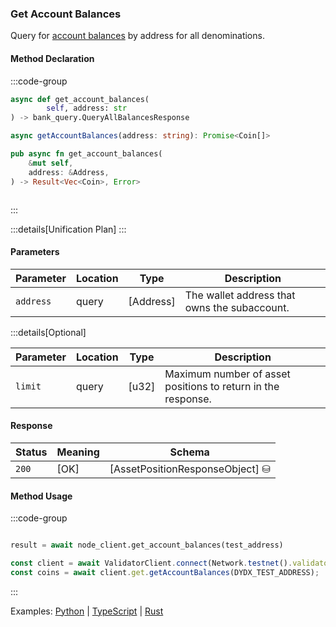 ### Get Account Balances

Query for [account balances] by address for all denominations.

[account balances]: https://github.com/cosmos/cosmos-sdk/tree/main/x/bank#allbalances

#### Method Declaration

:::code-group

```python [Python]
async def get_account_balances(
        self, address: str
) -> bank_query.QueryAllBalancesResponse
```

```typescript [TypeScript]
async getAccountBalances(address: string): Promise<Coin[]>
```

```rust [Rust]
pub async fn get_account_balances(
    &mut self,
    address: &Address,
) -> Result<Vec<Coin>, Error>
```

```url [API]
```

:::

:::details[Unification Plan]
:::

#### Parameters

| Parameter           | Location | Type               | Description                                                           |
| ------------------- | -------- | ------------------ | --------------------------------------------------------------------- |
| `address`           | query    | [Address]          | The wallet address that owns the subaccount.                          |

:::details[Optional]

| Parameter                     | Location | Type                      | Description                                                  |
| ----------------------------- | -------- | ------------------------- | ------------------------------------------------------------ |
| `limit`                       | query    | [u32]                     | Maximum number of asset positions to return in the response. |

#### Response

| Status | Meaning     | Schema                          |
| ------ | ----------- | ------------------------------- |
| `200`  | [OK]        | [AssetPositionResponseObject] ⛁ |

#### Method Usage

:::code-group

```rust [Rust]
```

```python [Python]
result = await node_client.get_account_balances(test_address)
```

```typescript [TypeScript]
const client = await ValidatorClient.connect(Network.testnet().validatorConfig);
const coins = await client.get.getAccountBalances(DYDX_TEST_ADDRESS);
```

:::

Examples: [Python] | [TypeScript] | [Rust]

[Python]: https://github.com/dydxprotocol/v4-clients/blob/3e8c7e1b960291b7ef273962d374d9934a5c4d33/v4-client-py-v2/examples/validator_get_example.py#L20
[TypeScript]: https://github.com/dydxprotocol/v4-clients/blob/3e8c7e1b960291b7ef273962d374d9934a5c4d33/v4-client-js/examples/validator_get_example.ts#L17
[Rust]: https://github.com/dydxprotocol/v4-clients/blob/3e8c7e1b960291b7ef273962d374d9934a5c4d33/v4-client-rs/client/examples/validator_get.rs#L35
